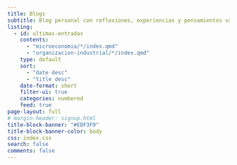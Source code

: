 ```yaml
---
title: Blogs
subtitle: Blog personal con reflexiones, experiencias y pensamientos variados.
listing:
  - id: ultimas-entradas
    contents: 
      - "microeconomia/*/index.qmd"
      - "organizacion-industrial/*/index.qmd"
    type: default
    sort: 
      - "date desc"
      - "title desc"
    date-format: short
    filter-ui: true
    categories: numbered
    feed: true
page-layout: full
# margin-header: signup.html
title-block-banner: "#EDF3F9"
title-block-banner-color: body
css: index.css
search: false
comments: false
---
```


